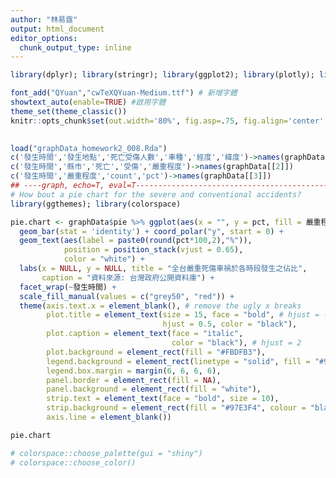 ```yaml
---
author: "林易霆"
output: html_document
editor_options: 
  chunk_output_type: inline
---
```


```r


library(dplyr); library(stringr); library(ggplot2); library(plotly); library(lubridate); library(readr); library(tidyr); library(showtext); library(colorspace); library(magrittr)

font_add("QYuan","cwTeXQYuan-Medium.ttf") # 新增字體
showtext_auto(enable=TRUE) #啟用字體
theme_set(theme_classic())
knitr::opts_chunk$set(out.width='80%', fig.asp=.75, fig.align='center', fig.showtext=T)

 
load("graphData_homework2_008.Rda")
c('發生時間','發生地點','死亡受傷人數','車種','經度','緯度')->names(graphData[[1]])
c('發生時間','縣市','死亡','受傷','嚴重程度')->names(graphData[[2]])
c('發生時間','嚴重程度','count','pct')->names(graphData[[3]])
## ----graph, echo=T, eval=T-----------------------------------------------
# How bout a pie chart for the severe and conventional accidents?
library(ggthemes); library(colorspace)

pie.chart <- graphData$pie %>% ggplot(aes(x = "", y = pct, fill = 嚴重程度)) +
  geom_bar(stat = 'identity') + coord_polar("y", start = 0) + 
  geom_text(aes(label = paste0(round(pct*100,2),"%")),
            position = position_stack(vjust = 0.65),
            color = "white") +
  labs(x = NULL, y = NULL, title = "全台嚴重死傷車禍於各時段發生之佔比", 
       caption = "資料來源: 台灣政府公開資料庫") +
  facet_wrap(~發生時間) +
  scale_fill_manual(values = c("grey50", "red")) +
  theme(axis.text.x = element_blank(), # remove the ugly x breaks
        plot.title = element_text(size = 15, face = "bold", # hjust = -0.5
                                  hjust = 0.5, color = "black"), 
        plot.caption = element_text(face = "italic",
                                    color = "black"), # hjust = 2
        plot.background = element_rect(fill = "#FBDFB3"), 
        legend.background = element_rect(linetype = "solid", fill = "#97E3F4", color = "black"),
        legend.box.margin = margin(6, 6, 6, 6),
        panel.border = element_rect(fill = NA),
        panel.background = element_rect(fill = "white"),
        strip.text = element_text(face = "bold", size = 10),
        strip.background = element_rect(fill = "#97E3F4", colour = "black", size = 1.5),
        axis.line = element_blank())

pie.chart

# colorspace::choose_palette(gui = "shiny")
# colorspace::choose_color() 
```
 
